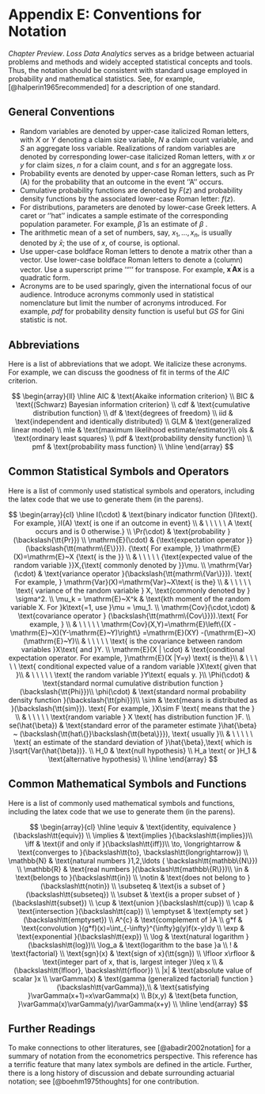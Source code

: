 # Appendix E: Conventions for Notation  {#ChapNotationConvention}

*Chapter Preview*. *Loss Data Analytics* serves as a bridge between actuarial problems and methods and widely accepted statistical concepts and tools. Thus, the notation should be consistent with standard usage employed in probability and mathematical statistics. See, for example, [@halperin1965recommended] for a description of one standard.


## General Conventions {#S:General}


- Random variables are denoted by upper-case italicized Roman letters, with $X$ or $Y$ denoting a claim size variable, $N$ a claim count variable, and $S$ an aggregate loss variable. Realizations of random variables are denoted by corresponding lower-case italicized Roman letters, with $x$ or $y$ for claim sizes, $n$ for a claim count, and $s$ for an aggregate loss.
- Probability events are denoted by upper-case Roman letters, such as $\Pr(\mathrm{A})$ for the probability that an outcome in the event ''A'' occurs.
- Cumulative probability functions are denoted by $F(z)$ and probability density functions by the associated lower-case Roman letter: $f(z)$.
- For distributions, parameters are denoted by lower-case Greek letters. A caret or ''hat''  indicates a sample estimate of the corresponding population parameter. For example, $\hat{\beta}$ is an estimate of $\beta$ .
- The arithmetic mean of a set of numbers, say, $x_1, \ldots, x_n$, is usually denoted by $\bar{x}$; the use of $x$, of course, is optional.
- Use upper-case boldface Roman letters to denote a matrix other than a vector. Use lower-case boldface Roman letters to denote a (column) vector. Use a superscript prime ''$\prime$'' for transpose. For example, $\mathbf{x}^{\prime} \mathbf{A} \mathbf{x}$ is a quadratic form.
- Acronyms are to be used sparingly, given the international focus of our audience. Introduce acronyms commonly used in statistical nomenclature but limit the number of acronyms introduced. For example, *pdf* for probability density function is useful but *GS* for Gini statistic is not.



## Abbreviations   {#S:Abbreviations}

Here is a list of abbreviations that we adopt. We italicize these acronyms. For example, we can discuss the goodness of fit in terms of the *AIC* criterion.

$$
\begin{array}{ll}
\hline
AIC & \text{Akaike information criterion} \\
BIC & \text{(Schwarz) Bayesian information criterion} \\
cdf & \text{cumulative distribution function} \\
df & \text{degrees of freedom} \\
iid & \text{independent and identically distributed} \\
GLM & \text{generalized linear model} \\
mle & \text{maximum likelihood estimate/estimator}\\
ols & \text{ordinary least squares} \\
pdf & \text{probability density function} \\
pmf & \text{probability mass function} \\ \hline
\end{array}
$$


## Common Statistical Symbols and Operators  {#S:StatSymbols}

Here is a list of commonly used statistical symbols and operators, including the latex code that we use to generate them (in the parens).

$$
\begin{array}{cl}  \hline
I(\cdot) & \text{binary indicator function (}I\text{). For example, }I(A) \text{ is one if an outcome in event} \\
& \ \ \ \ \  A \text{ occurs and is 0 otherwise.} \\
\Pr(\cdot) & \text{probability }(\backslash{\tt{Pr}}) \\
\mathrm{E}(\cdot)  & {\text{expectation operator }} (\backslash{\tt{mathrm\{E\}}}). {\text{ For example, }} \mathrm{E}(X)=\mathrm{E}~X {\text{ is the }} \\
& \ \ \ \ \ {\text{expected value of the random variable }}X,{\text{ commonly denoted by }}\mu. \\
\mathrm{Var}(\cdot)  & \text{variance operator }(\backslash{\tt{mathrm\{Var\}}}). \text{ For example, } \mathrm{Var}(X)=\mathrm{Var}~X\text{ is the} \\
& \ \ \ \ \  \text{ variance of the random variable } X, \text{commonly denoted by } \sigma^2. \\
\mu_k = \mathrm{E}~X^k & \text{kth moment of the random variable X. For }k\text{=1, use }\mu = \mu_1. \\
\mathrm{Cov}(\cdot,\cdot)  & \text{covariance operator } (\backslash{\tt{mathrm\{Cov\}}}).\text{ For example, } \\
& \ \ \ \ \ \mathrm{Cov}(X,Y)=\mathrm{E}\left\{(X -\mathrm{E}~X)(Y-\mathrm{E}~Y)\right\}  =\mathrm{E}(XY) -(\mathrm{E}~X)(\mathrm{E}~Y)\\
& \ \ \ \ \  \text{ is the covariance between random variables }X\text{ and }Y. \\
\mathrm{E}(X | \cdot)  & \text{conditional expectation operator. For example, }\mathrm{E}(X |Y=y) \text{ is the}\\
& \ \ \ \ \   \text{ conditional expected value of a random variable }X\text{ given that }\\
& \ \ \ \ \   \text{ the random variable }Y\text{ equals y. }\\
\Phi(\cdot) & \text{standard normal cumulative distribution function }(\backslash{\tt{Phi}})\\
\phi(\cdot) & \text{standard normal probability density function }(\backslash{\tt{phi}})\\
\sim & \text{means is distributed as }(\backslash{\tt{sim}}). \text{ For example, }X\sim F \text{ means that the } \\
& \ \ \ \ \  \text{random variable } X \text{ has distribution function }F. \\
se(\hat{\beta}) & \text{standard error of the parameter estimate }\hat{\beta} ~ (\backslash{\tt{hat\{}}\backslash{\tt{beta\}}}), \text{ usually }\\
& \ \ \ \ \  \text{ an estimate of the standard deviation of }\hat{\beta},\text{ which is }\sqrt{Var(\hat{\beta})}. \\
H_0 &  \text{null hypothesis} \\
H_a \text{ or }H_1 & \text{alternative hypothesis} \\
\hline
\end{array}
$$

  
  
## Common Mathematical Symbols and Functions  {#S:Symbols}

Here is a list of commonly used mathematical symbols and functions, including the latex code that we use to generate them (in the parens).
  
$$
\begin{array}{cl}
\hline
\equiv & \text{identity, equivalence }(\backslash\tt{equiv}) \\
\implies     & \text{implies }(\backslash\tt{implies})\\
\iff  & \text{if and only if }(\backslash\tt{iff})\\
\to, \longrightarrow & \text{converges to }(\backslash\tt{to}, \backslash\tt{longrightarrow}) \\
\mathbb{N} & \text{natural numbers }1,2,\ldots ( \backslash\tt{mathbb\{N\}}) \\
\mathbb{R} & \text{real numbers }(\backslash\tt{mathbb\{R\}})\\
\in        & \text{belongs to }(\backslash\tt{in}) \\
\notin     & \text{does not belong to }(\backslash\tt{notin}) \\
\subseteq  & \text{is a subset of }(\backslash\tt{subseteq}) \\
\subset    & \text{is a proper subset of }(\backslash\tt{subset}) \\
\cup       & \text{union  }(\backslash\tt{cup}) \\
\cap       & \text{intersection  }(\backslash\tt{cap}) \\
\emptyset  & \text{empty set }(\backslash\tt{emptyset})  \\
A^{c}      & \text{complement of }A   \\
g*f        & \text{convolution }(g*f)(x)=\int_{-\infty}^{\infty}g(y)f(x-y)dy \\
\exp       & \text{exponential }(\backslash\tt{exp}) \\
\log       & \text{natural logarithm }(\backslash\tt{log})\\
\log_a     & \text{logarithm to the base }a \\
!          & \text{factorial} \\
\text{sgn}(x)    & \text{sign of x}(\tt{sgn}) \\
\lfloor x\rfloor & \text{integer part of x, that is, largest integer }\leq x \\
                 & (\backslash\tt{lfloor}, \backslash\tt{rfloor}) \\
|x|        & \text{absolute value of scalar }x \\
\varGamma(x) & \text{gamma (generalized factorial) function } (\backslash\tt{varGamma}),\\
           & \text{satisfying }\varGamma(x+1)=x\varGamma(x) \\
B(x,y)     & \text{beta function, }\varGamma(x)\varGamma(y)/\varGamma(x+y) \\
\hline
\end{array}
$$




## Further Readings

To make connections to other literatures, see [@abadir2002notation] \url{http://www.janmagnus.nl/misc/notation.zip} for a summary of notation from the econometrics perspective. This reference has a terrific feature that many latex symbols are defined in the article. Further, there is a long history of discussion and debate surrounding actuarial notation; see [@boehm1975thoughts] for one contribution.
